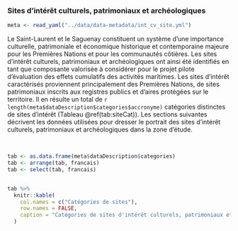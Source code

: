 ### Sites d’intérêt culturels, patrimoniaux et archéologiques

```r
meta <- read_yaml("../data/data-metadata/int_cv_site.yml")
```

Le Saint-Laurent et le Saguenay constituent un système d'une importance culturelle, patrimoniale et économique historique et contemporaine majeure pour les Premières Nations et pour les communautés côtières. Les sites d'intérêt culturels, patrimoniaux et archéologiques ont ainsi été identifiés en tant que composante valorisée à considérer pour le projet pilote d'évaluation des effets cumulatifs des activités maritimes. Les sites d'intérêt caractérisés proviennent principalement des Premières Nations, de sites patrimoniaux inscrits aux registres publics et d'aires protégées sur le territoire. Il en résulte un total de `r length(meta$dataDescription$categories$accronyme)` catégories distinctes de sites d'intérêt (Tableau \@ref(tab:siteCat)). Les sections suivantes décrivent les données utilisées pour dresser le portrait des sites d'intérêt culturels, patrimoniaux et archéologiques dans la zone d'étude.

<br/>

```r
tab <- as.data.frame(meta$dataDescription$categories)
tab <- arrange(tab, francais)
tab <- select(tab, francais)


tab %>%
  knitr::kable(
    col.names = c("Catégories de sites"),
    row.names = FALSE,
    caption = "Catégories de sites d'intérêt culturels, patrimoniaux et archéologiques identifiés pour le Saint-Laurent et le Saguenay."
  )
```

<br/>
